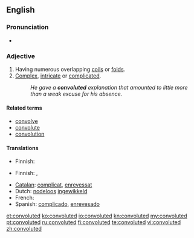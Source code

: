 ==English==

===Pronunciation===
*{{audio|en-us-convoluted.ogg|Audio (US)}}

===Adjective===
{{en-adj}}

#Having numerous overlapping [[coils]] or [[folds]].
#[[complex|Complex]], [[intricate]] or [[complicated]].
#:''He gave a '''convoluted''' explanation that amounted to little more than a weak excuse for his absence.''

====Related terms====
* [[convolve]]
* [[convolute]]
* [[convolution]]

====Translations====
{{trans-top|having numerous overlapping coils}}
* Finnish: {{t-|fi|kierteinen}}
{{trans-mid}}
{{trans-bottom}}
{{trans-top|complex}}
* Finnish: {{t-|fi|monimutkainen}}, {{t+|fi|mutkikas}}
{{trans-mid}}
{{trans-bottom}}
* [[Catalan]]: [[complicat]], [[enrevessat]]
* Dutch: [[nodeloos]] [[ingewikkeld]]
* French: {{t+|fr|alambiqué}}
* Spanish: [[complicado]], [[enrevesado]]

[[et:convoluted]]
[[ko:convoluted]]
[[io:convoluted]]
[[kn:convoluted]]
[[my:convoluted]]
[[pt:convoluted]]
[[ru:convoluted]]
[[fi:convoluted]]
[[te:convoluted]]
[[vi:convoluted]]
[[zh:convoluted]]